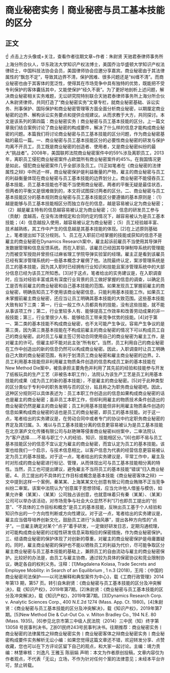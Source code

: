 # 商业秘密实务丨商业秘密与员工基本技能的区分
## 正文
☝ 点击上方头像或+关注，查看作者往期文章~作者：朱尉贤 天驰君泰律师事务所上海分所合伙人，华东政法大学知识产权法博士，美国乔治华盛顿大学知识产权法律硕士，中国科技法协会会员，美国律师协会应邀分享嘉宾。商业秘密由于其法律属性的“飘忽不定”，导致其边界不清，保护困难、很多问题还是“纠缠不清”。而商业秘密也由于其客体的宽泛性，使得其在市场竞争中具有独特的优势，既能把不受专利保护的客体囊括其中，又能使保护“经久不衰”。为了更好地剖析上述问题，解决商业秘密相关实务难题，无讼研究院特别联合天驰君泰律师事务所上海分所合伙人朱尉贤律师，共同打造了“商业秘密实务”文章专栏，就商业秘密基础、诉讼实务、刑事保护、国际保护和商业秘密管理等方面全面分析商业秘密，以期厘定商业秘密的边界、解构诉讼实务要点和提供合规建议。从而求教于大方，共同探讨。本文是该系列的第四篇：商业秘密实务丨商业秘密与员工基本技能的区分。上一篇文章我们结合案例讨论了商业秘密的构成要件，解决了什么样的信息才能构成商业秘密的问题。本篇我们将讨论商业秘密与员工基本技能的区分问题，作为商业秘密基础的最后一篇。一、商业秘密与员工基本技能区分的必要性商业秘密的研发与保护均离不开员工，员工既是商业秘密的创造者、使用者，又是商业秘密纠纷的最大“挑战者”。2008年，美国联邦法院商业秘密案件中的59%涉及离职员工，2013年，离职员工侵犯商业秘密案件占欧盟所有商业秘密案件的45%。在我国情况更是如此，侵犯商业秘密案件几乎全部涉及员工。[1]正如笔者在《商业秘密的法律属性之辩》中所述一样，商业秘密保护是利益衡量的产物，雇主的商业秘密与员工的利益衡量体现在商业秘密与员工基本技能的边界划分上。商业秘密不能侵吞员工基本技能，员工基本技能也不能不当使用商业秘密。两者的平衡无疑是最佳状态，但两者的平衡又是很难做到的，本文将试图探讨两者的区分。二、商业秘密与员工基本技能区分的基本规则商业秘密与员工基本技能区分要遵循的基本原则是：（1）越是能够与员工基本技能相区分而独立存在的信息，越是容易被认定为商业秘密；（2）越是雇主特有的信息越容易被认定为商业秘密；（3）信息的研发员工参与（贡献）度越高，在没有法律规定和合同约定的情况下，越容易被认为是员工基本技能；（4）信息越投入使用，越容易被认定为商业秘密；（5）员工经验越丰富、技术越熟练，其工作中产生的信息越是其基本技能的体现。[2]在上述原则基础上，笔者提出如下区分规则。1、员工在入职前已经掌握的技能或获知的信息不是雇主的商业秘密在Dynamics Research案中，雇主起诉前雇员不当使用其导弹开发数据管理和信息反馈系统。而在入职前，该雇员已经因其导弹制导系统的管理能力而被空军授勋并曾担任过麻省理工学院导弹实验室的经理。雇主正是看到该雇员已经有案涉管理系统的一些基本概念才雇佣了他。法院最终认定，案涉管理系统是员工的基本技能，因为其入职时已经拥有行业知识和技能且案涉管理系统中的大部分信息已经为该员工所知悉。[3]对于这点，笔者给出的实务建议是，在入职调查时，应当对经验丰富或具有深度行业背景的员工做好掌握的信息的调查，以确定员工是否有前雇主的商业秘密和自己基本技能的范围。如果发现员工掌握前雇主的商业秘密，明确告知员工不使用该商业秘密信息，只能利用基本技能工作。如果员工未掌握前雇主商业秘密，还应当让员工明确其基本技能的大致范围。这些基本技能大致有如下三类：第一，行业一般工作人员都具有的技能，没有这些技能，就不能从事该项工作；第二，行业里较多人有、能够提高工作效率和改善劳动成果的非一般技能；第三，行业里很少人有、能够给员工带来竞争优势的技能。[4]对于第一、第二类的基本技能不构成商业秘密，也不太可能产生争议。容易产生争议的是第三类，因为第三类基本技能在不构成前雇主的商业秘密的情况下可以构成员工自己的商业秘密。此时员工与雇主签订劳动合同使用自己的商业秘密为雇主工作，是对雇主的许可。但雇主却不能对此主张“所有权”。当然，员工利用自己的商业秘密在工作中创造出的新的信息仍然可以构成商业秘密。因此，入职调查时让员工明确自己大致的商业秘密范围，有利于划清员工商业秘密和雇主商业秘密的边界。2、员工利用基本技能但非利用雇主物质条件创造的信息构成员工新的基本技能在New Method Die案中，被告承担主要角色并利用了其先前的经验和技能参与开发了纸板玩具的生产工艺（非被告本职工作），法院认为该生产工艺是员工利用基本技能的成果（成为员工的新的基本技能），不是雇主的商业秘密。[5]对于此种类型的区分类似于专利中的职务发明与否的区分，姑且称之为职务商业秘密吧。因此，这种区分规则可以具体表述为：员工本职工作创造出的信息如果构成商业秘密的话也是雇主的商业秘密；虽非员工本职工作，但却利用雇主的物质技术条件创造出的商业秘密仍然是雇主的商业秘密；员工利用基本技能但非利用雇主物质条件创造的信息如果构成商业秘密的话也是员工的商业秘密，即员工的基本技能。对于这一点，笔者给出的实务建议是，在劳动合同中或者专门的协议中约定职务商业秘密的界定及其归属。3、难以与员工基本技能分离的信息更容易被认为是员工基本技能在北京湛庐文化传播有限公司与赵艳琳等侵害商业秘密纠纷案中，二审法院认为“客户选择……不易与职工个人的经验、知识、技能相区分。”[6]也即不易与员工基本技能区分的信息不宜认定为雇主的商业秘密，而宜认定为员工的基本技能。该案也给我们一个启示，与技术信息相比，以客户信息为代表的经营信息更容易被认定为员工的基本技能。对于这一点，笔者给出的实务建议是，平常工作中，雇主及时对形成的商业秘密进行标记、管理，从而体现出可与员工基本技能相分离的特性。当然，员工也可提出建议，避免雇主不当将员工的基本技能“错误”归入商业秘密。4、员工提出的不具体的工作目标或概念是基本技能《商业秘密客体之辩》一文中提到这样一个案例，秦某某、上海某某文化创意有限公司商业贿赂不正当竞争纠纷二审案。该案中法院认为“创意属于思想领域，应当允许他人借鉴与模仿，如果允许秦（某某）、（某某）公司独占该创意，也就意味着只有秦（某某）、（某某）公司可以举办该活动，对市场竞争与社会大众显然不利”[7]也即员工提出的“创意”、“不具体的工作目标和概念”是员工的基本技能，反映出员工基于个人经验和知识作出的一个方向性判断或方向性建议。对于这一点，笔者给出的实务建议是，雇主应当倡导培养创新文化，鼓励员工进行“头脑风暴”，提出各种方向性的“点子”。一旦雇主确定对某个“点子”着手研发，一定做好研发日志，定期沟通梳理，对可能构成商业秘密的过程性研发信息采取相应的保密措施，作为商业秘密保护。三、结语商业秘密的保护体现了对创新的尊重，对雇主的商业秘密保护是毋庸置疑的。同时，雇主商业秘密的保护也不能以牺牲员工的利益为代价，尽可能争取区分雇主商业秘密与员工基本技能的基础上，兼顾员工的自由流动与雇主的商业秘密保护。比较好的办法是，由员工与雇主协商，通过较为具体的保密协议和竞业限制协议，确定各自的权利义务。注释：[1]Magdalena Kolasa, Trade Secrets and Employee Mobility: in Search of an Equilibrium , 1 n.3 (2018)，王闯：《中国的商业秘密司法保护——以司法解释和典型案件为中心》，载《工商行政管理》2014 年第13 期，第57 页。转引自朱尉贤：《商业秘密与员工基本技能的区分及冲突解决》，载《知识产权》，2019年第7期。[2]朱尉贤：《商业秘密与员工基本技能的区分及冲突解决》，载《知识产权》，2019年第7期。[3]Dynamics Research Corp. v. Analytic Sciences Corp., 400 N.E.2d 1274 (Mass. App. Ct. 1980)。[4]朱尉贤：《商业秘密与员工基本技能的区分及冲突解决》，载《知识产权》，2019年第7期。[5]New Method Die & Cut-Out Co. v. Milton Bradley Co., 194 N.E. 80 (Mass. 1935)。[6]参见北京市第三中级人民法院（2014）三中民（知）终字第13058 号民事判决书。[7](2018)浙01民终243号民事判决书。往期推荐：商业秘密实务丨商业秘密的法律属性之辩商业秘密实务丨商业秘密客体之辩商业秘密实务丨商业秘密构成要件实务解析无讼小编：如果您觉得这篇文章还不错，欢迎转发分享、点赞收藏，您也可以在下方评论区留下自己的观点，和大家一起讨论。主编：靖力责编：林慧审核：刘逸凡 王雅玉 陈丽娟 声明：本文为作者原创投稿，文章内容仅为作者观点，不代表「无讼」立场，不作为针对任何个案的法律意见；未经本平台许可，禁止转载。